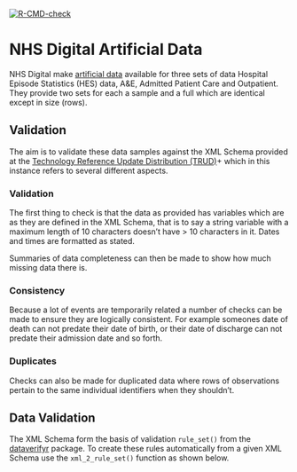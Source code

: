 <!-- badges: start -->
[![R-CMD-check](https://github.com/CUREd-Plus/nhsvalidate/actions/workflows/R-CMD-check.yaml/badge.svg)](https://github.com/CUREd-Plus/nhsvalidate/actions/workflows/R-CMD-check.yaml)
<!-- badges: end -->

# NHS Digital Artificial Data

NHS Digital make [artificial data](https://digital.nhs.uk/services/artificial-data) available for three sets of data
Hospital Episode Statistics (HES) data, A&E, Admitted Patient Care and Outpatient. They provide two sets for each a
sample and a full which are identical except in size (rows).

## Validation

The aim is to validate these data samples against the XML Schema provided at the [Technology Reference Update Distribution
(TRUD)](https://isd.digital.nhs.uk/trud/users/guest/filters/0/home)+ which in this instance refers to several different
aspects.

### Validation

The first thing to check is that the data as provided has variables which are as they are defined in the XML Schema,
that is to say a string variable with a maximum length of 10 characters doesn't have > 10 characters in it. Dates and
times are formatted as stated.

Summaries of data completeness can then be made to show how much missing data there is.

### Consistency

Because a lot of events are temporarily related a number of checks can be made to ensure they are logically
consistent. For example someones date of death can not predate their date of birth, or their date of discharge can not
predate their admission date and so forth.

### Duplicates

Checks can also be made for duplicated data where rows of observations pertain to the same individual identifiers when
they shouldn't.

## Data Validation

The XML Schema form the basis of validation `rule_set()` from the [dataverifyr](https://github.com/DavZim/dataverifyr)
package. To create these rules automatically from a given XML Schema use the `xml_2_rule_set()` function as shown below.
